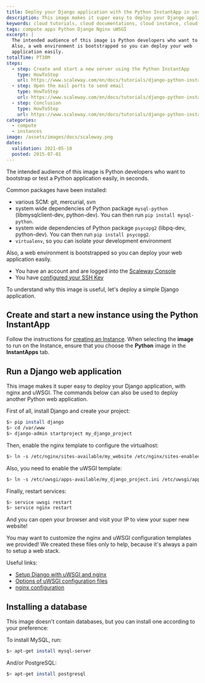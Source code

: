 ```yaml
---
title: Deploy your Django application with the Python InstantApp in seconds
description: This image makes it super easy to deploy your Django application, with nginx and uWSGI.
keywords: cloud tutorials, cloud documentations, cloud instance, cloud hosting, ubuntu server, debian server, linux server, Object Storage, S3, IAAS, baremetal, scalability, ARM, physical server, dedicated server, physicalization
tags: compute apps Python Django Nginx uWSGI
excerpt: |
  The intended audience of this image is Python developers who want to bootstrap or test a Python application easily, in seconds.
  Also, a web environment is bootstrapped so you can deploy your web
  application easily.
totalTime: PT30M
steps:
  - step: Create and start a new server using the Python InstantApp
    type: HowToStep
    url: https://www.scaleway.com/en/docs/tutorials/django-python-instant-apps/#-Create-and-start-a-new-instance-using-the-Python-InstantApp
  - step: Open the mail ports to send email
    type: HowToStep
    url: https://www.scaleway.com/en/docs/tutorials/django-python-instant-apps/#-Run-a-Django-web-application
  - step: Conclusion
    type: HowToStep
    url: https://www.scaleway.com/en/docs/tutorials/django-python-instant-apps/#-Conclusion
categories:
  - compute
  - instances
image: /assets/images/docs/scaleway.png
dates:
  validation: 2021-05-10
  posted: 2015-07-01
---
```


The intended audience of this image is Python developers who want to bootstrap or test a Python application easily, in seconds.

Common packages have been installed:

- various SCM: git, mercurial, svn
- system wide dependencies of Python package `mysql-python`
  (libmysqlclient-dev, python-dev). You can then run `pip install mysql-python`.
- system wide dependencies of Python package `psycopg2` (libpq-dev,
  python-dev). You can then run `pip install psycopg2`.
- `virtualenv`, so you can isolate your development environment

Also, a web environment is bootstrapped so you can deploy your web
application easily.

<Message type ="requirement">

- You have an account and are logged into the [Scaleway Console](https://console.scaleway.com)
- You have [configured your SSH Key](/console/my-project/how-to/create-ssh-key)

</Message>

To understand why this image is useful, let's deploy a simple Django application.

## Create and start a new instance using the Python InstantApp

Follow the instructions for [creating an Instance](/compute/instances/how-to/create-an-instance). When selecting the **image** to run on the Instance, ensure that you choose the **Python** image in the **InstantApps** tab.

## Run a Django web application

This image makes it super easy to deploy your Django application, with nginx
and uWSGI. The commands below can also be used to deploy another Python web
application.

First of all, install Django and create your project:

```bash
$> pip install django
$> cd /var/www
$> django-admin startproject my_django_project
```

Then, enable the nginx template to configure the virtualhost:

```bash
$> ln -s /etc/nginx/sites-available/my_website /etc/nginx/sites-enabled/
```

Also, you need to enable the uWSGI template:

```bash
$> ln -s /etc/uwsgi/apps-available/my_django_project.ini /etc/uwsgi/apps-enabled/
```

Finally, restart services:

```bash
$> service uwsgi restart
$> service nginx restart
```

And you can open your browser and visit your IP to view your super new website!

<Message type = "important">

You may want to customize the nginx and uWSGI configuration templates we provided! We created these files only to help, because it's always a pain to setup a web stack.

</Message>

Useful links:

- [Setup Django with uWSGI and nginx](http://uwsgi-docs.readthedocs.org/en/latest/tutorials/Django_and_nginx.html)
- [Options of uWSGI configuration files](http://uwsgi-docs.readthedocs.org/en/latest/Options.html)
- [nginx configuration](http://wiki.nginx.org/Configuration)

## Installing a database

This image doesn't contain databases, but you can install one according to your preference:

To install MySQL, run:

```bash
$> apt-get install mysql-server
```

And/or PostgreSQL:

```bash
$> apt-get install postgresql
```